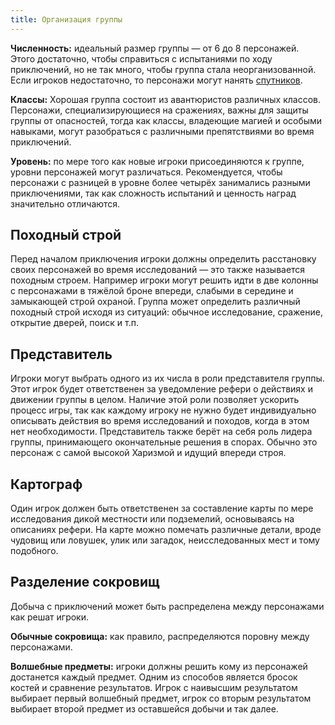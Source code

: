 ```yaml
---
title: Организация группы
---
```


**Численность:** идеальный размер группы — от 6 до 8 персонажей. Этого достаточно, чтобы справиться с испытаниями по ходу приключений, но не так много, чтобы группа стала неорганизованной. Если игроков недостаточно, то персонажи могут нанять [спутников](/characters/hired-help/retainers).

**Классы:** Хорошая группа состоит из авантюристов различных классов. Персонажи, специализирующиеся на сражениях, важны для защиты группы от опасностей, тогда как классы, владеющие магией и особыми навыками, могут разобраться с различными препятствиями во время приключений.

**Уровень:** по мере того как новые игроки присоединяются к группе, уровни персонажей могут различаться. Рекомендуется, чтобы персонажи с разницей в уровне более четырёх занимались разными приключениями, так как сложность испытаний и ценность наград значительно отличаются.

## Походный строй

Перед началом приключения игроки должны определить расстановку своих персонажей во время исследований — это также называется походным строем. Например игроки могут решить идти в две колонны с персонажами в тяжёлой броне впереди, слабыми в середине и замыкающей строй охраной. Группа может определить различный походный строй исходя из ситуаций: обычное исследование, сражение, открытие дверей, поиск и т.п.

## Представитель

Игроки могут выбрать одного из их числа в роли представителя группы. Этот игрок будет ответственен за уведомление рефери о действиях и движении группы в целом. Наличие этой роли позволяет ускорить процесс игры, так как каждому игроку не нужно будет индивидуально описывать действия во время исследований и походов, когда в этом нет необходимости. Представитель также берёт на себя роль лидера группы, принимающего окончательные решения в спорах. Обычно это персонаж с самой высокой Харизмой и идущий впереди строя.

## Картограф

Один игрок должен быть ответственен за составление карты по мере исследования дикой местности или подземелий, основываясь на описаниях рефери. На карте можно помечать различные детали, вроде чудовищ или ловушек, улик или загадок, неисследованных мест и тому подобного.

## Разделение сокровищ

Добыча с приключений может быть распределена между персонажами как решат игроки.

**Обычные сокровища:** как правило, распределяются поровну между персонажами.

**Волшебные предметы:** игроки должны решить кому из персонажей достанется каждый предмет. Одним из способов является бросок костей и сравнение результатов. Игрок с наивысшим результатом выбирает первый волшебный предмет, игрок со вторым результатом выбирает второй предмет из оставшейся добычи и так далее.
